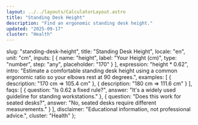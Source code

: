 ```yaml
---
layout: ../../layouts/CalculatorLayout.astro
title: "Standing Desk Height"
description: "Find an ergonomic standing desk height."
updated: "2025-09-17"
cluster: "Health"
---
```



  slug: "standing-desk-height",
  title: "Standing Desk Height",
  locale: "en",
  unit: "cm",
  inputs: [
    { name: "height", label: "Your Height (cm)", type: "number", step: "any", placeholder: "170" }
  ],
  expression: "height * 0.62",
  intro: "Estimate a comfortable standing desk height using a common ergonomic ratio so your elbows rest at 90 degrees.",
  examples: [
    { description: "170 cm ⇒ 105.4 cm" },
    { description: "180 cm ⇒ 111.6 cm" }
  ],
  faqs: [
    { question: "Is 0.62 a fixed rule?", answer: "It's a widely used guideline for standing workstations." },
    { question: "Does this work for seated desks?", answer: "No, seated desks require different measurements." }
  ],
  disclaimer: "Educational information, not professional advice.",
  cluster: "Health"
};

<Calculator schema={schema} />

